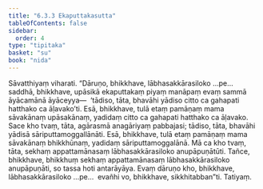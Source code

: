 ```yaml
---
title: "6.3.3 Ekaputtakasutta"
tableOfContents: false
sidebar:
  order: 4
type: "tipitaka"
basket: "su"
book: "nida"
---
```



<DynamicBreadcrumb />

<Division number="172" book="nida">

<Paragraph number="1064" book="nida">
Sāvatthiyaṃ viharati. “Dāruṇo, bhikkhave, lābhasakkārasiloko …pe…  saddhā, bhikkhave, upāsikā ekaputtakaṃ piyaṃ manāpaṃ evaṃ sammā āyācamānā āyāceyya—  ‘tādiso, tāta, bhavāhi yādiso citto ca gahapati hatthako ca āḷavako’ti. Esā, bhikkhave, tulā etaṃ pamāṇaṃ mama sāvakānaṃ upāsakānaṃ, yadidaṃ citto ca gahapati hatthako ca āḷavako. Sace kho tvaṃ, tāta, agārasmā anagāriyaṃ pabbajasi; tādiso, tāta, bhavāhi yādisā sāriputtamoggallānāti. Esā, bhikkhave, tulā etaṃ pamāṇaṃ mama sāvakānaṃ bhikkhūnaṃ, yadidaṃ sāriputtamoggalānā. Mā ca kho tvaṃ, tāta, sekhaṃ appattamānasaṃ lābhasakkārasiloko anupāpuṇātūti. Tañce, bhikkhave, bhikkhuṃ sekhaṃ appattamānasaṃ lābhasakkārasiloko anupāpuṇāti, so tassa hoti antarāyāya. Evaṃ dāruṇo kho, bhikkhave, lābhasakkārasiloko …pe…  evañhi vo, bhikkhave, sikkhitabban”ti.

</Paragraph>
</Division>

<Paragraph number="1065" type="center" book="nida">
Tatiyaṃ.
</Paragraph>